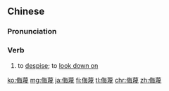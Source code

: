 ==Chinese==
{{zh-forms}}

===Pronunciation===
{{zh-pron
|m=wǔmiè
|c=mou5 mit6
|mn=qz,xm,zz:bú-bia̍t
|cat=v
}}

===Verb===
{{zh-verb}}

# to [[despise]]; to [[look down on]]

[[ko:侮蔑]]
[[mg:侮蔑]]
[[ja:侮蔑]]
[[fi:侮蔑]]
[[tl:侮蔑]]
[[chr:侮蔑]]
[[zh:侮蔑]]